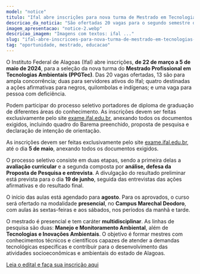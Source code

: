 ```yaml
---
model: "notice"
titulo: "Ifal abre inscrições para nova turma de Mestrado em Tecnologias Ambientais"
descricao_da_noticia: "São ofertadas 20 vagas para o segundo semestre de 2024"
imagem_apresentacao: "notice-2.webp"
descricao_imagem: "Imagens com textos: ifal ..."
slug: "ifal-abre-inscricoes-para-nova-turma-de-mestrado-em-tecnologias-ambientais"
tag: "oportunidade, mestrado, educacao"
---
```


O Instituto Federal de Alagoas (Ifal) abre inscrições, **de 22 de março a 5 de maio de 2024**, para a seleção da nova turma do **Mestrado Profissional em Tecnologias Ambientais (PPGTec)**. Das 20 vagas ofertadas, 13 são para ampla concorrência; duas para servidores ativos do Ifal; quatro destinadas a ações afirmativas para negros, quilombolas e indígenas; e uma vaga para pessoa com deficiência.

Podem participar do processo seletivo portadores de diploma de graduação de diferentes áreas do conhecimento. As inscrições devem ser feitas exclusivamente pelo site [exame.ifal.edu.br](http://exame.ifal.edu.br), anexando todos os documentos exigidos, incluindo quadro do Barema preenchido, proposta de pesquisa e declaração de intenção de orientação.

As inscrições devem ser feitas exclusivamente pelo site [exame.ifal.edu.br](http://exame.ifal.edu.br), até o dia **5 de maio**, anexando todos os documentos exigidos.

O processo seletivo consiste em duas etapas, sendo a primeira delas a **avaliação curricular** e a segunda composta por **análise, defesa da Proposta de Pesquisa e entrevista**. A divulgação do resultado preliminar está prevista para o dia **19 de junho**, seguida das entrevistas das ações afirmativas e do resultado final.

O início das aulas está agendado para **agosto**. Para os aprovados, o curso será ofertado na modalidade **presencial**, no **Campus Marechal Deodoro**, com aulas às sextas-feiras e aos sábados, nos períodos da manhã e tarde.

O mestrado é presencial e tem caráter **multidisciplinar**. As linhas de pesquisa são duas: **Manejo e Monitoramento Ambiental**, além de **Tecnologias e Inovações Ambientais**. O objetivo é formar mestres com conhecimentos técnicos e científicos capazes de atender a demandas tecnológicas específicas e contribuir para o desenvolvimento das atividades socioeconômicas e ambientais do estado de Alagoas.

[Leia o edital e faça sua inscrição aqui](http://exame.ifal.edu.br)